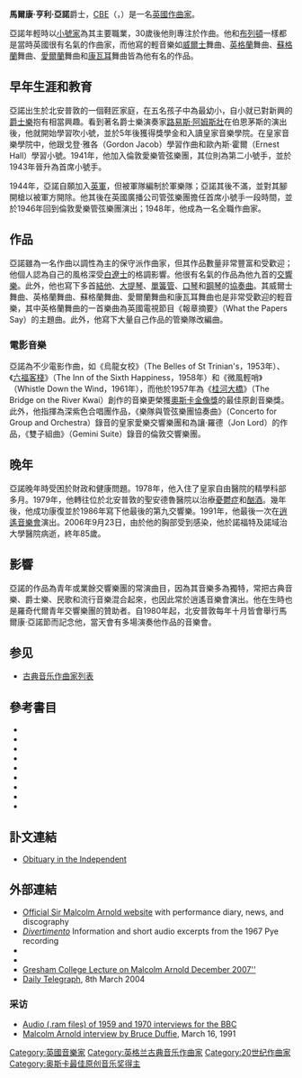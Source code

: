 {{redirect|阿诺德||阿諾}}
{{noteTA
|T=zh-cn:马尔科姆·阿诺德; zh-tw:馬爾康·亞諾;
|1=zh-cn:马尔科姆; zh-tw:馬爾康;
|2=zh-cn:阿诺德; zh-tw:亞諾;
|3=zh-cn:诺里奇; zh-tw:諾域治
}}

{{Infobox classical
| 中文名 = 阿诺德
| 画像 = Malcolm Arnold.jpg
| 附注 =      
| 原文名 = Malcolm Henry Arnold         
| 国别 = 英国  
| 出生日期 = 1921年10月21日
| 出生地 = 北安普顿
| 逝世日期 = 2006年9月23日(84歲)
| 逝世地 = 諾域治
| 所属时期 = 20世纪
| 所属乐派 =  
| 擅长作品类型 = 交响曲，管弦乐，电影配乐，协奏曲，铜管乐
| 代表作 = 9部交响曲，电影配乐《桂河大桥》，英格兰舞曲，苏格兰舞曲
| 师从 = 
| 学生 = 
| 官方网站 = 
}}

'''馬爾康·亨利·亞諾'''爵士，[[CBE|CBE]]（{{lang-en|Sir '''Malcolm Henry Arnold'''}}，{{bd|1921年|10月21日|2006年|9月23日}}）是一名[[英國|英國]][[作曲家|作曲家]]。

亞諾年輕時以[[小號|小號家]]為其主要職業，30歲後他則專注於作曲。他和[[布列頓|布列頓]]一樣都是當時英國很有名氣的作曲家，而他寫的輕音樂如[[威爾士|威爾士]]舞曲、[[英格蘭|英格蘭]]舞曲、[[蘇格蘭|蘇格蘭]]舞曲、[[愛爾蘭|愛爾蘭]]舞曲和[[康瓦耳|康瓦耳]]舞曲皆為他有名的作品。

==早年生涯和教育==
亞諾出生於北安普敦的一個鞋匠家庭，在五名孩子中為最幼小，自小就已對新興的[[爵士樂|爵士樂]]抱有相當興趣。看到著名爵士樂演奏家[[路易斯·阿姆斯壯|路易斯·阿姆斯壯]]在伯恩茅斯的演出後，他就開始學習吹小號，並於5年後獲得獎學金和入讀皇家音樂學院。在皇家音樂學院中，他跟戈登·雅各（Gordon Jacob）學習作曲和歐內斯·霍爾（Ernest Hall）學習小號。1941年，他加入倫敦愛樂管弦樂團，其位則為第二小號手，並於1943年晉升為首席小號手。

1944年，亞諾自願加入[[英軍|英軍]]，但被軍隊編制於軍樂隊；亞諾其後不滿，並對其腳開槍以被軍方開除。他其後在英國廣播公司管弦樂團擔任首席小號手一段時間，並於1946年回到倫敦愛樂管弦樂團演出；1948年，他成為一名全職作曲家。

==作品==
亞諾雖為一名作曲以調性為主的保守派作曲家，但其作品數量非常豐富和受歡迎；他個人認為自己的風格深受[[白遼士|白遼士]]的格調影響。他很有名氣的作品為他九首的[[交響樂|交響樂]]。此外，他也寫下多首[[結他|結他]]、[[大提琴|大提琴]]、[[單簧管|單簧管]]、[[口琴|口琴]]和[[鋼琴|鋼琴]]的[[協奏曲|協奏曲]]。其威爾士舞曲、英格蘭舞曲、蘇格蘭舞曲、愛爾蘭舞曲和康瓦耳舞曲也是非常受歡迎的輕音樂，其中英格蘭舞曲的一首樂曲為英國電視節目《報章摘要》（What the Papers Say）的主題曲。此外，他寫下大量自己作品的管樂隊改編曲。

===電影音樂===
亞諾為不少電影作曲，如《烏龍女校》（The Belles of St Trinian's，1953年）、《[[六福客棧|六福客棧]]》（The Inn of the Sixth Happiness，1958年）和《微風輕哨》（Whistle Down the Wind，1961年），而他於1957年為《[[桂河大橋|桂河大橋]]》（The Bridge on the River Kwai）創作的音樂更榮獲[[奧斯卡金像獎|奧斯卡金像獎]]的最佳原創音樂獎。此外，他指揮為深紫色合唱團作品，《樂隊與管弦樂團協奏曲》（Concerto for Group and Orchestra）錄音的皇家愛樂交響樂團和為讓·羅德（Jon Lord）的作品，《雙子組曲》（Gemini Suite）錄音的倫敦交響樂團。

==晚年==
亞諾晚年時受困於財政和健康問題。1978年，他入住了皇家自由醫院的精學科部多月。1979年，他轉往位於北安普敦的聖安德魯醫院以治療[[憂鬱症|憂鬱症]]和[[酗酒|酗酒]]。幾年後，他成功康復並於1986年寫下他最後的第九交響樂。1991年，他最後一次在[[逍遙音樂會|逍遙音樂會]]演出。2006年9月23日，由於他的胸部受到感染，他於諾福特及諾域治大學醫院病逝，終年85歲。

==影響==
亞諾的作品為青年或業餘交響樂團的常演曲目，因為其音樂多為獨特，常把古典音樂、爵士樂、民歌和流行音樂混合起來，也因此常於逍遙音樂會演出。他在生時也是羅奇代爾青年交響樂團的贊助者。自1980年起，北安普敦每年十月皆會舉行馬爾康·亞諾節而記念他，當天會有多場演奏他作品的音樂會。

==参见==
* [[古典音乐作曲家列表|古典音乐作曲家列表]]

==參考書目==
*{{cite book
 | last = Thöne
 | first = Raphael D. 
 | authorlink = Raphael Thoene
 | date = 2008-08-01
 | title = Malcolm Arnold - Symphonisches Schaffen, Stil und Ästhetik
 | publisher = Entercom Saurus
 | location= DE
 | language=de
 | isbn = 978-3937748085
 }}
*{{cite book
 | last = Thöne
 | first = Raphael D. 
 | authorlink = Raphael Thoene
 | date = 2007-08-20
 | title = Malcolm Arnold - A Composer of Real Music: Symphonic Writing, Style and Aesthetics
 | publisher = Entercom Saurus
 | location= US/UK
 | language=en
  | isbn = 978-3937748061
 }}
*{{cite book
 | last = Meredith
 | first = Anthony 
 | coauthors = Paul Harris
 | date=2004-09-24
 | title = Malcolm Arnold: Rogue Genius
 | publisher = Thames / Elkin
 | location= UK
 | isbn = 090341354X
 }}
*{{cite book
 | last = Jackson
 | first = Paul R. W. 
 | date=2003-02-06
 | title = The Life and Music of Sir Malcolm Arnold - The Brilliant and the Dark
 | publisher = Ashgate
 | location= UK
 | isbn = 1859283810
 }}
*{{cite book
 | last = Craggs
 | first = Steward R.
 | date = 1998-09-30
 | title = Malcolm Arnold: A Bio-Bibliography
 | publisher = Greenwood
 | location= US
 | isbn = 031329254X
 }}
*{{cite book
 | last = Burton-Page
 | first = Piers
 | date = 1994-10-21
 | title = Philharmonic Concerto: The Life and Music of Sir Malcolm Arnold 
 | publisher = Methuen
 | location= UK
 | isbn = 041345651X
 }}
*{{cite book
 | last = Cole
 | first = Hugo
 | year = 1989
 | title = Malcolm Arnold: An Introduction to His Music
 | publisher = Faber & Faber
 | location= UK
 | isbn = 0571100716
 }}
*{{cite book
 | last = Poulton
 | first = Alan
 | year = 1986
 | title = The Music of Malcolm Arnold
 | publisher = Faber & Faber
 | location= UK
 | isbn = 0571100570
 }}
*{{cite book
 | last = Schafer
 | first = (Raymond) Murray
 | authorlink = R. Murray Schafer
 | year = 1963
 | title = British Composers in Interview
 | publisher = Faber & Faber
 | location= UK
 }}

==訃文連結==
*[http://news.independent.co.uk/people/obituaries/article1747108.ece Obituary in the Independent]

==外部連結==
*[http://www.malcolmarnold.co.uk/ Official Sir Malcolm Arnold website] with performance diary, news, and discography  
*[http://www.lsso.co.uk/webmusic/malcolmarnoldweb.html ''Divertimento''] {{Wayback|url=http://www.lsso.co.uk/webmusic/malcolmarnoldweb.html |date=20080704125934 }} Information and short audio excerpts from the 1967 Pye recording
*{{imdb|id=0002185|name=Malcolm Arnold}}
*{{amg|id=41:7018|label=Malcolm Arnold}}
*[https://web.archive.org/web/20080529085527/http://www.gresham.ac.uk/event.asp?PageId=45&EventId=750 Gresham College Lecture on Malcolm Arnold December 2007'']
*[http://www.telegraph.co.uk/culture/music/classicalmusic/3613508/First-person-singular-forgotten-genius.html Daily Telegraph], 8th March 2004

===采访===
*[http://www.bbc.co.uk/bbcfour/audiointerviews/profilepages/arnoldm1.shtml Audio (.ram files) of 1959 and 1970 interviews for the BBC]
*[http://www.bruceduffie.com/arnold2.html Malcolm Arnold interview by Bruce Duffie], March 16, 1991

{{奧斯卡最佳原創音樂獎}}
{{Authority control}}
{{DEFAULTSORT:Arnold, Malcolm}}
[[Category:英國音樂家|Category:英國音樂家]]
[[Category:英格兰古典音乐作曲家|Category:英格兰古典音乐作曲家]]
[[Category:20世纪作曲家|Category:20世纪作曲家]]
[[Category:奥斯卡最佳原创音乐奖得主|Category:奥斯卡最佳原创音乐奖得主]]